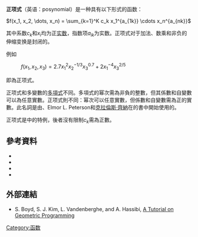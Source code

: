 '''正项式'''（英语：posynomial）是一种具有以下形式的函数：

<math>f(x_1, x_2, \dots, x_n) = \sum_{k=1}^K c_k x_1^{a_{1k}} \cdots x_n^{a_{nk}}</math>

其中系数<math>c_k</math>和<math>x_i</math>均为正[[实数|实数]]，指数项<math>a_{ik}</math>为实数。正项式对于加法、数乘和非负的伸缩变换是封闭的。

例如

: <math>f(x_1, x_2, x_3) = 2.7 x_1^2x_2^{-1/3}x_3^{0.7} + 2x_1^{-4}x_3^{2/5}</math>

即為正项式。

正项式和多變數的[[多項式|多項式]]不同。多項式的幂次需為非負的整數，但其係數和自變數可以為任意實數。正项式則不同：幂次可以任意實數，但係數和自變數需為正的實數。此名詞是由{{le|Richard Duffin|Richard J. Duffin}}、Elmor L. Peterson和[[克拉倫斯·齊納|克拉倫斯·齊納]]在{{le|幾何規劃|geometric programming}}的書中開始使用的。

正项式是{{le|signomial|signomial}}中的特例，後者沒有限制<math>c_k</math>需為正數。
==參考資料==
*{{cite book
 | author     = Richard J. Duffin
 |author2=Elmor L. Peterson |author3=Clarence Zener
  | title      = Geometric Programming
 | url     = https://archive.org/details/geometricprogram0000unse
 | publisher  = John Wiley and Sons
 | date       = 1967
 | pages      = [https://archive.org/details/geometricprogram0000unse/page/278 278]
 | isbn       = 0-471-22370-0
}}
*{{cite book
 |author       = Stephen P Boyd
 |author2      = Lieven Vandenberghe
 |title        = Convex optimization
 |publisher    = Cambridge University Press
 |date         = 2004
 |isbn         = 0-521-83378-7
 |url          = https://web.stanford.edu/~boyd/cvxbook/
 |access-date  = 2021-04-13
 |archive-date = 2021-12-11
 |archive-url  = https://web.archive.org/web/20211211035846/https://web.stanford.edu/%7Eboyd/cvxbook/
 |dead-url     = no
}}
*{{cite book
 | author      = Harvir Singh Kasana
 |author2=Krishna Dev Kumar
 | title      = Introductory Operations Research: Theory and Applications
 | url      = https://archive.org/details/springer_10.1007-978-3-662-08011-5
 | publisher  = Springer
 | date       = 2004
 | isbn       = 3-540-40138-5 
}}
* {{cite journal | last1 = Weinstock | first1 = D. | last2 = Appelbaum | first2 = J. | title = Optimal solar field design of stationary collectors | journal = Journal of Solar Energy Engineering | volume = 126 | issue = 3| pages = 898–905 | doi = 10.1115/1.1756137 }}

==外部連結==
* S. Boyd, S. J. Kim, L. Vandenberghe, and A. Hassibi, [https://web.archive.org/web/20070308160245/http://www.stanford.edu/~boyd/gp_tutorial.html A Tutorial on Geometric Programming]

{{mathapplied-stub}}
[[Category:函数|Category:函数]]